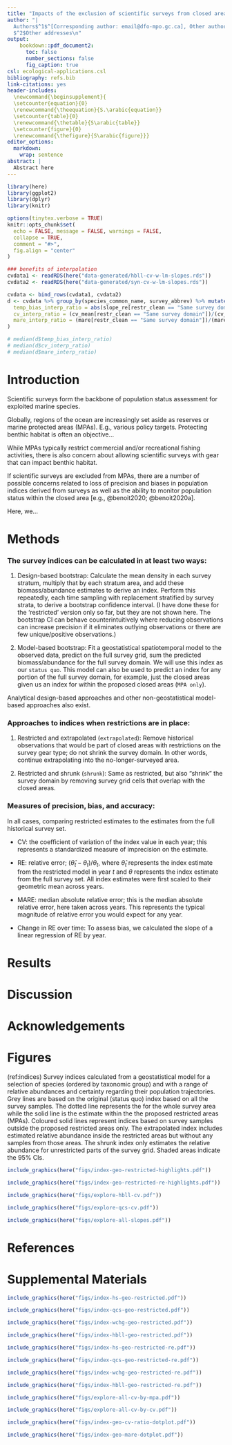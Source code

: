 ```yaml
---
title: "Impacts of the exclusion of scientific surveys from closed areas on population indices, stock assessment, and conservation"
author: "|
  Authors$^1$^[Corresponding author: email@dfo-mpo.gc.ca], Other authors\n| $^1$Pacific Biological Station Fisheries and Oceans Canada, \n| Nanaimo, BC, Canada\n|
  $^2$Other addresses\n"
output:
    bookdown::pdf_document2:
      toc: false
      number_sections: false
      fig_caption: true
csl: ecological-applications.csl
bibliography: refs.bib
link-citations: yes
header-includes:
  \newcommand{\beginsupplement}{
  \setcounter{equation}{0}
  \renewcommand{\theequation}{S.\arabic{equation}}
  \setcounter{table}{0}
  \renewcommand{\thetable}{S\arabic{table}}
  \setcounter{figure}{0}
  \renewcommand{\thefigure}{S\arabic{figure}}}
editor_options:
  markdown:
    wrap: sentence
abstract: |
  Abstract here
---
```


```r
library(here)
library(ggplot2)
library(dplyr)
library(knitr)
```

```r
options(tinytex.verbose = TRUE)
knitr::opts_chunk$set(
  echo = FALSE, message = FALSE, warnings = FALSE,
  collapse = TRUE,
  comment = "#>",
  fig.align = "center"
)
```

```r
### benefits of interpolation
cvdata1 <- readRDS(here("data-generated/hbll-cv-w-lm-slopes.rds"))
cvdata2 <- readRDS(here("data-generated/syn-cv-w-lm-slopes.rds"))

cvdata <- bind_rows(cvdata1, cvdata2)
d <- cvdata %>% group_by(species_common_name, survey_abbrev) %>% mutate(
  temp_bias_interp_ratio = abs(slope_re[restr_clean == "Same survey domain"])/abs(slope_re[restr_clean == "Shrunk survey domain"]),
  cv_interp_ratio = (cv_mean[restr_clean == "Same survey domain"])/(cv_mean[restr_clean == "Shrunk survey domain"]),
  mare_interp_ratio = (mare[restr_clean == "Same survey domain"])/(mare[restr_clean == "Shrunk survey domain"])
)

# median(d$temp_bias_interp_ratio)
# median(d$cv_interp_ratio)
# median(d$mare_interp_ratio)
```

# Introduction

<!-- # Paragraph 1: scientific surveys are important and pervasive -->
Scientific surveys form the backbone of population status assessment for exploited marine species.

<!-- # Paragraph 2: globally MPAs are being proposed more and more -->
Globally, regions of the ocean are increasingly set aside as reserves or marine protected areas (MPAs). E.g., various policy targets. Protecting benthic habitat is often an objective...

<!-- # Paragraph 3: restricted from fishing, but then the question becomes scientific surveys -->
While MPAs typically restrict commercial and/or recreational fishing activities, there is also concern about allowing scientific surveys with gear that can impact benthic habitat.

<!-- # Paragraph 4: if excluded, this presents a number of possible issues -->
If scientific surveys are excluded from MPAs, there are a number of possible concerns related to loss of precision and biases in population indices derived from surveys as well as the ability to monitor population status within the closed area [e.g., @benoit2020; @benoit2020a].

<!-- # Paragraph 5: -->
Here, we...

# Methods

### The survey indices can be calculated in at least two ways:

1. Design-based bootstrap: Calculate the mean density in each survey stratum, multiply that by each stratum area, and add these biomass/abundance estimates to derive an index. Perform this repeatedly, each time sampling with replacement stratified by survey strata, to derive a bootstrap confidence interval. (I have done these for the 'restricted' version only so far, but they are not shown here. The bootstrap CI can behave counterintuitively where reducing observations can increase precision if it eliminates outlying observations or there are few unique/positive observations.)

2. Model-based bootstrap: Fit a geostatistical spatiotemporal model to the observed data, predict on the full survey grid, sum the predicted biomass/abundance for the full survey domain. 
We will use this index as our `status quo`.
This model can also be used to predict an index for any portion of the full survey domain, for example, just the closed areas given us an index for within the proposed closed areas (`MPA only`).

Analytical design-based approaches and other non-geostatistical model-based approaches also exist.


<!-- ### Model-based indices can be applied to when restrictions are in place in two ways: -->
### Approaches to indices when restrictions are in place:

1. Restricted and extrapolated (`extrapolated`): Remove historical observations that would be part of closed areas with restrictions on the survey gear type; do not shrink the survey domain. In other words, continue extrapolating into the no-longer-surveyed area.

2. Restricted and shrunk (`shrunk`): Same as restricted, but also "shrink" the survey domain by removing survey grid cells that overlap with the closed areas.


### Measures of precision, bias, and accuracy:

In all cases, comparing restricted estimates to the estimates from the full historical survey set.

- CV: the coefficient of variation of the index value in each year; this represents a standardized measure of imprecision on the estimate.

- RE: relative error; $(\hat{\theta}_t - \theta_t) / \theta_t$, where $\hat{\theta}_t$ represents the index estimate from the restricted model in year $t$ and $\theta$ represents the index estimate from the full survey set. 
All index estimates were first scaled to their geometric mean across years. 

- MARE: median absolute relative error; this is the median absolute relative error, here taken across years. This represents the typical magnitude of relative error you would expect for any year.

- Change in RE over time: To assess bias, we calculated the slope of a linear regression of RE by year. 

# Results

# Discussion

# Acknowledgements

# Figures

(ref:indices) Survey indices calculated from a geostatistical model for a selection of species (ordered by taxonomic group) and with a range of relative abundances and certainty regarding their population trajectories. Grey lines are based on the original (status quo) index based on all the survey samples. The dotted line represents the for the whole survey area while the solid line is the estimate within the the proposed restricted areas (MPAs). Coloured solid lines represent indices based on survey samples outside the proposed restricted areas only. The extrapolated index includes estimated relative abundance inside the restricted areas but without any samples from those areas. The shrunk index only estimates the relative abundance for unrestricted parts of the survey grid. Shaded areas indicate the 95% CIs.

```r
include_graphics(here("figs/index-geo-restricted-highlights.pdf"))
```

```r
include_graphics(here("figs/index-geo-restricted-re-highlights.pdf"))
```


<!-- #### fig 1 -->
<!-- # cv_ratio = precision - shrunk reduces loss of precision -->
<!-- # mare = accuracy of mean - uncertain becomes more uncertain -->

```r
include_graphics(here("figs/explore-hbll-cv.pdf"))
```

```r
include_graphics(here("figs/explore-qcs-cv.pdf"))
```


<!-- # fig 2 -->
<!-- # good - once you get a slope of prop mpa overtime it predicts a given bias -->
<!-- # bottomright = increasing hiding sp, so negative bias over time - fishing?, by chance = local climate velocity -->
<!-- # topleft = increasing species, so positive bias -->
<!-- # - what is ultimately expected to happen for species target for protection in mpas -->


```r
include_graphics(here("figs/explore-all-slopes.pdf"))
```


<!-- ```{r, out.width="0.9\\textwidth", fig.cap=""} -->
<!-- include_graphics(here("figs/explore-abs-slope.pdf")) -->
<!-- ``` -->


\clearpage

# References

::: {#refs}
:::

```{=tex}
\clearpage
\beginsupplement
```

# Supplemental Materials

```r
include_graphics(here("figs/index-hs-geo-restricted.pdf"))
```

```r
include_graphics(here("figs/index-qcs-geo-restricted.pdf"))
```

```r
include_graphics(here("figs/index-wchg-geo-restricted.pdf"))
```

```r
include_graphics(here("figs/index-hbll-geo-restricted.pdf"))
```

```r
include_graphics(here("figs/index-hs-geo-restricted-re.pdf"))
```

```r
include_graphics(here("figs/index-qcs-geo-restricted-re.pdf"))
```

```r
include_graphics(here("figs/index-wchg-geo-restricted-re.pdf"))
```

```r
include_graphics(here("figs/index-hbll-geo-restricted-re.pdf"))
```

```r
include_graphics(here("figs/explore-all-cv-by-mpa.pdf"))
```

```r
include_graphics(here("figs/explore-all-cv-by-cv.pdf"))
```

```r
include_graphics(here("figs/index-geo-cv-ratio-dotplot.pdf"))
```

```r
include_graphics(here("figs/index-geo-mare-dotplot.pdf"))
```





